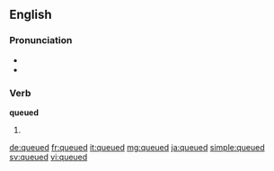 ==English==

===Pronunciation===
* {{IPA|/kjuːd/}}
* {{homophones|lang=en|cued}}

===Verb===
'''queued'''

# {{en-past of|queue}}

[[de:queued]]
[[fr:queued]]
[[it:queued]]
[[mg:queued]]
[[ja:queued]]
[[simple:queued]]
[[sv:queued]]
[[vi:queued]]